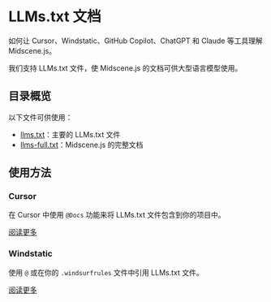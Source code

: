 # LLMs.txt 文档

如何让 Cursor、Windstatic、GitHub Copilot、ChatGPT 和 Claude 等工具理解 Midscene.js。

我们支持 LLMs.txt 文件，使 Midscene.js 的文档可供大型语言模型使用。

## 目录概览

以下文件可供使用：

- [llms.txt](https://midscenejs.com/zh/llms.txt)：主要的 LLMs.txt 文件
- [llms-full.txt](https://midscenejs.com/zh/llms-full.txt)：Midscene.js 的完整文档


## 使用方法

### Cursor

在 Cursor 中使用 `@Docs` 功能来将 LLMs.txt 文件包含到你的项目中。

[阅读更多](https://docs.cursor.com/context/@-symbols/@-docs)

### Windstatic

使用 `@` 或在你的 `.windsurfrules` 文件中引用 LLMs.txt 文件。

[阅读更多](https://docs.windsurf.com/windsurf/getting-started#memories-and-rules)


